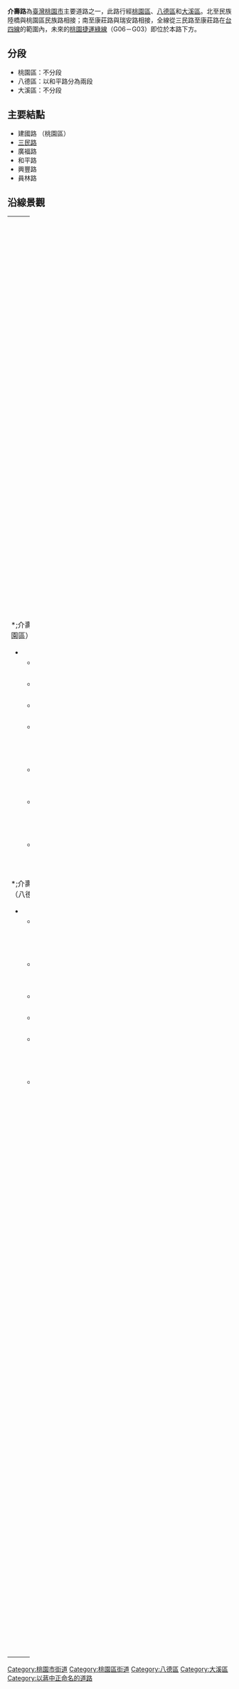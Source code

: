 {{unreferenced|time=2015-10-06T06:32:40+00:00}}
'''介壽路'''為[[臺灣|臺灣]][[桃園市|桃園市]]主要道路之一，此路行經[[桃園區|桃園區]]、[[八德區|八德區]]和[[大溪區|大溪區]]。北至民族陸橋與桃園區民族路相接；南至康莊路與瑞安路相接，全線從三民路至康莊路在[[台四線|台四線]]的範圍內，未來的[[桃園捷運|桃園捷運]][[桃園捷運綠線|綠線]]（G06－G03）即位於本路下方。

==分段==

*桃園區：不分段
*八德區：以和平路分為兩段
*大溪區：不分段

==主要結點==
*建國路 （桃園區）
*[[三民路_(桃園區)|三民路]]
*廣福路
*和平路
*興豐路
*員林路

==沿線景觀==
{| border="0" cellpadding="5" width="100%"
|----- valign="top"
| width="50%" | || width="50%" | 
|-----
| valign="top" |

*;介壽路（桃園區）
**民族陸橋
**陽明公園
**福林公園
**[[中華郵政|中華郵政]]桃園福林郵局
**桃園市後備指揮部
**[[台灣中油|台灣中油]]介壽路加油站
**公路總局桃園監理站

*;介壽路一段（八德區）
**[[中華電信|中華電信]]八德服務中心
**東培工業桃園廠
**[[特力屋|特力屋]]八德店
**[[廣豐新天地|廣豐新天地]]
**[[中華郵政|中華郵政]]八德大湳郵局
**[[桃園市立美術館|桃園市立美術館]][[桃園市兒童美術館|桃園市兒童美術館]](目前設於[[廣豐新天地|廣豐新天地]](728號)5、6樓，未來將座落於青埔的兒童美術館。)
| valign="top" |

*;介壽路二段（八德區）
**[[大潤發|大潤發]]八德店
**台灣中油統一精工八德加油站
**[[中華郵政|中華郵政]]八德麻園郵局
**[[麥當勞|麥當勞]]八德麻園店
**[[巧克力共和國|巧克力共和國]]
**[[東和鋼鐵|東和鋼鐵]]八德廠
**台灣中油佳興加油站
**[[中華郵政|中華郵政]]八德更寮腳郵局
**[[陸軍化生放核訓練中心|陸軍化生放核訓練中心]]

*;介壽路（大溪區）
**[[中華郵政|中華郵政]]大溪僑愛郵局
**[[僑愛新村|僑愛新村]]
**[[桃園市大溪區僑愛國民小學|桃園市大溪區僑愛國民小學]]
**[[金蘭食品|金蘭食品]]
**[[中華郵政|中華郵政]]大溪崎頂郵局
**[[武嶺橋|武嶺橋]]
|}

{{桃園市桃園區重要道路}}
[[Category:桃園市街道|Category:桃園市街道]]
[[Category:桃園區街道|Category:桃園區街道]]
[[Category:八德區|Category:八德區]]
[[Category:大溪區|Category:大溪區]]
[[Category:以蔣中正命名的道路|Category:以蔣中正命名的道路]]